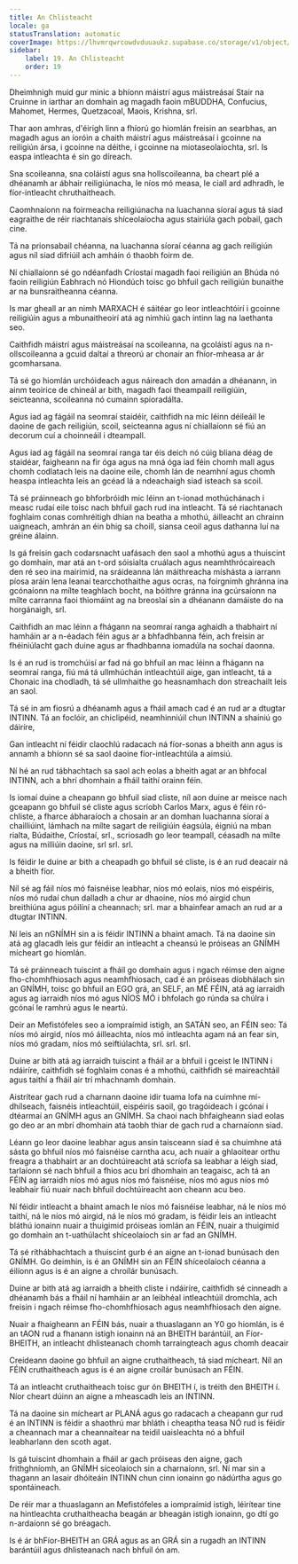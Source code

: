 ```yaml
---
title: An Chlisteacht
locale: ga
statusTranslation: automatic
coverImage: https://lhvmrqwrcowdvduuaukz.supabase.co/storage/v1/object/public/strapi-uploads/small_cover-educacion-fundamental.webp-2d51a7828a2b1309555be27f7e2a61a0.webp
sidebar:
    label: 19. An Chlisteacht
    order: 19
---
```

Dheimhnigh muid gur minic a bhíonn máistrí agus máistreásaí Stair na Cruinne in iarthar an domhain ag magadh faoin mBUDDHA, Confucius, Mahomet, Hermes, Quetzacoal, Maois, Krishna, srl.

Thar aon amhras, d'éirigh linn a fhíorú go hiomlán freisin an searbhas, an magadh agus an íoróin a chaith máistrí agus máistreásaí i gcoinne na reiligiún ársa, i gcoinne na déithe, i gcoinne na miotaseolaíochta, srl. Is easpa intleachta é sin go díreach.

Sna scoileanna, sna coláistí agus sna hollscoileanna, ba cheart plé a dhéanamh ar ábhair reiligiúnacha, le níos mó measa, le ciall ard adhradh, le fíor-intleacht chruthaitheach.

Caomhnaíonn na foirmeacha reiligiúnacha na luachanna síoraí agus tá siad eagraithe de réir riachtanais shíceolaíocha agus stairiúla gach pobail, gach cine.

Tá na prionsabail chéanna, na luachanna síoraí céanna ag gach reiligiún agus níl siad difriúil ach amháin ó thaobh foirm de.

Ní chiallaíonn sé go ndéanfadh Críostaí magadh faoi reiligiún an Bhúda nó faoin reiligiún Eabhrach nó Hiondúch toisc go bhfuil gach reiligiún bunaithe ar na bunsraitheanna céanna.

Is mar gheall ar an nimh MARXACH é sáitéar go leor intleachtóirí i gcoinne reiligiúin agus a mbunaitheoirí atá ag nimhiú gach intinn lag na laethanta seo.

Caithfidh máistrí agus máistreásaí na scoileanna, na gcoláistí agus na n-ollscoileanna a gcuid daltaí a threorú ar chonair an fhíor-mheasa ar ár gcomharsana.

Tá sé go hiomlán urchóideach agus náireach don amadán a dhéanann, in ainm teoirice de chineál ar bith, magadh faoi theampaill reiligiúin, seicteanna, scoileanna nó cumainn spioradálta.

Agus iad ag fágáil na seomraí staidéir, caithfidh na mic léinn déileáil le daoine de gach reiligiún, scoil, seicteanna agus ní chiallaíonn sé fiú an decorum cuí a choinneáil i dteampall.

Agus iad ag fágáil na seomraí ranga tar éis deich nó cúig bliana déag de staidéar, faigheann na fir óga agus na mná óga iad féin chomh mall agus chomh codlatach leis na daoine eile, chomh lán de neamhní agus chomh heaspa intleachta leis an gcéad lá a ndeachaigh siad isteach sa scoil.

Tá sé práinneach go bhforbróidh mic léinn an t-ionad mothúchánach i measc rudaí eile toisc nach bhfuil gach rud ina intleacht. Tá sé riachtanach foghlaim conas comhréitigh dhian na beatha a mhothú, áilleacht an chrainn uaigneach, amhrán an éin bhig sa choill, siansa ceoil agus dathanna luí na gréine álainn.

Is gá freisin gach codarsnacht uafásach den saol a mhothú agus a thuiscint go domhain, mar atá an t-ord sóisialta cruálach agus neamhthrócaireach den ré seo ina mairimid, na sráideanna lán máithreacha míshásta a iarrann píosa aráin lena leanaí tearcchothaithe agus ocras, na foirgnimh ghránna ina gcónaíonn na mílte teaghlach bocht, na bóithre gránna ina gcúrsaíonn na mílte carranna faoi thiomáint ag na breoslaí sin a dhéanann damáiste do na horgánaigh, srl.

Caithfidh an mac léinn a fhágann na seomraí ranga aghaidh a thabhairt ní hamháin ar a n-éadach féin agus ar a bhfadhbanna féin, ach freisin ar fhéiniúlacht gach duine agus ar fhadhbanna iomadúla na sochaí daonna.

Is é an rud is tromchúisí ar fad ná go bhfuil an mac léinn a fhágann na seomraí ranga, fiú má tá ullmhúchán intleachtúil aige, gan intleacht, tá a Chonaic ina chodladh, tá sé ullmhaithe go heasnamhach don streachailt leis an saol.

Tá sé in am fiosrú a dhéanamh agus a fháil amach cad é an rud ar a dtugtar INTINN. Tá an foclóir, an chiclipéid, neamhinniúil chun INTINN a shainiú go dáiríre,

Gan intleacht ní féidir claochlú radacach ná fíor-sonas a bheith ann agus is annamh a bhíonn sé sa saol daoine fíor-intleachtúla a aimsiú.

Ní hé an rud tábhachtach sa saol ach eolas a bheith agat ar an bhfocal INTINN, ach a bhrí dhomhain a fháil taithí orainn féin.

Is iomaí duine a cheapann go bhfuil siad cliste, níl aon duine ar meisce nach gceapann go bhfuil sé cliste agus scríobh Carlos Marx, agus é féin ró-chliste, a fharce ábharaíoch a chosain ar an domhan luachanna síoraí a chailliúint, lámhach na mílte sagart de reiligiúin éagsúla, éigniú na mban rialta, Búdaithe, Críostaí, srl., scriosadh go leor teampall, céasadh na mílte agus na milliúin daoine, srl srl. srl.

Is féidir le duine ar bith a cheapadh go bhfuil sé cliste, is é an rud deacair ná a bheith fíor.

Níl sé ag fáil níos mó faisnéise leabhar, níos mó eolais, níos mó eispéiris, níos mó rudaí chun dalladh a chur ar dhaoine, níos mó airgid chun breithiúna agus póilíní a cheannach; srl. mar a bhainfear amach an rud ar a dtugtar INTINN.

Ní leis an nGNÍMH sin a is féidir INTINN a bhaint amach. Tá na daoine sin atá ag glacadh leis gur féidir an intleacht a cheansú le próiseas an GNÍMH mícheart go hiomlán.

Tá sé práinneach tuiscint a fháil go domhain agus i ngach réimse den aigne fho-chomhfhiosach agus neamhfhiosach, cad é an próiseas díobhálach sin an GNÍMH, toisc go bhfuil an EGO grá, an SELF, an MÉ FÉIN, atá ag iarraidh agus ag iarraidh níos mó agus NÍOS MÓ i bhfolach go rúnda sa chúlra i gcónaí le ramhrú agus le neartú.

Deir an Mefistófeles seo a iompraímid istigh, an SATÁN seo, an FÉIN seo: Tá níos mó airgid, níos mó áilleachta, níos mó intleachta agam ná an fear sin, níos mó gradam, níos mó seiftiúlachta, srl. srl. srl.

Duine ar bith atá ag iarraidh tuiscint a fháil ar a bhfuil i gceist le INTINN i ndáiríre, caithfidh sé foghlaim conas é a mhothú, caithfidh sé maireachtáil agus taithí a fháil air trí mhachnamh domhain.

Aistrítear gach rud a charnann daoine idir tuama lofa na cuimhne mí-dhílseach, faisnéis intleachtúil, eispéiris saoil, go tragóideach i gcónaí i dtéarmaí an GNÍMH agus an GNÍMH. Sa chaoi nach bhfaigheann siad eolas go deo ar an mbrí dhomhain atá taobh thiar de gach rud a charnaíonn siad.

Léann go leor daoine leabhar agus ansin taisceann siad é sa chuimhne atá sásta go bhfuil níos mó faisnéise carntha acu, ach nuair a ghlaoitear orthu freagra a thabhairt ar an dochtúireacht atá scríofa sa leabhar a léigh siad, tarlaíonn sé nach bhfuil a fhios acu brí dhomhain an teagaisc, ach tá an FÉIN ag iarraidh níos mó agus níos mó faisnéise, níos mó agus níos mó leabhair fiú nuair nach bhfuil dochtúireacht aon cheann acu beo.

Ní féidir intleacht a bhaint amach le níos mó faisnéise leabhar, ná le níos mó taithí, ná le níos mó airgid, ná le níos mó gradam, is féidir leis an intleacht bláthú ionainn nuair a thuigimid próiseas iomlán an FÉIN, nuair a thuigimid go domhain an t-uathúlacht shíceolaíoch sin ar fad an GNÍMH.

Tá sé ríthábhachtach a thuiscint gurb é an aigne an t-ionad bunúsach den GNÍMH. Go deimhin, is é an GNÍMH sin an FÉIN shíceolaíoch céanna a éilíonn agus is é an aigne a chroílár bunúsach.

Duine ar bith atá ag iarraidh a bheith cliste i ndáiríre, caithfidh sé cinneadh a dhéanamh bás a fháil ní hamháin ar an leibhéal intleachtúil dromchla, ach freisin i ngach réimse fho-chomhfhiosach agus neamhfhiosach den aigne.

Nuair a fhaigheann an FÉIN bás, nuair a thuaslagann an Y0 go hiomlán, is é an tAON rud a fhanann istigh ionainn ná an BHEITH barántúil, an Fíor-BHEITH, an intleacht dhlisteanach chomh tarraingteach agus chomh deacair

Creideann daoine go bhfuil an aigne cruthaitheach, tá siad mícheart. Níl an FÉIN cruthaitheach agus is é an aigne croílár bunúsach an FÉIN.

Tá an intleacht cruthaitheach toisc gur ón BHEITH í, is tréith den BHEITH í. Níor cheart dúinn an aigne a mheascadh leis an INTINN.

Tá na daoine sin mícheart ar PLANÁ agus go radacach a cheapann gur rud é an INTINN is féidir a shaothrú mar bhláth i cheaptha teasa NÓ rud is féidir a cheannach mar a cheannaítear na teidil uaisleachta nó a bhfuil leabharlann den scoth agat.

Is gá tuiscint dhomhain a fháil ar gach próiseas den aigne, gach frithghníomh, an GNÍMH síceolaíoch sin a charnaíonn, srl. Ní mar sin a thagann an lasair dhóiteáin INTINN chun cinn ionainn go nádúrtha agus go spontáineach.

De réir mar a thuaslagann an Mefistófeles a iompraímid istigh, léirítear tine na hintleachta cruthaitheacha beagán ar bheagán istigh ionainn, go dtí go n-ardaíonn sé go bréagach.

Is é ár bhFíor-BHEITH an GRÁ agus as an GRÁ sin a rugadh an INTINN barántúil agus dhlisteanach nach bhfuil ón am.

